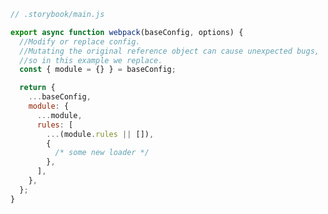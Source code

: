 ```js
// .storybook/main.js

export async function webpack(baseConfig, options) {
  //Modify or replace config. 
  //Mutating the original reference object can cause unexpected bugs,
  //so in this example we replace.
  const { module = {} } = baseConfig;

  return {
    ...baseConfig,
    module: {
      ...module,
      rules: [
        ...(module.rules || []),
        {
          /* some new loader */
        },
      ],
    },
  };
}
```